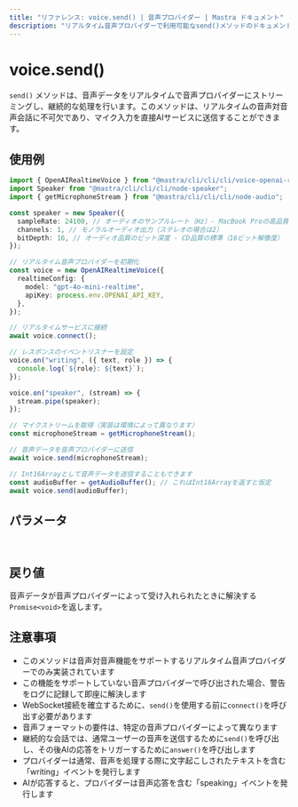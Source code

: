 ```yaml
---
title: "リファレンス: voice.send() | 音声プロバイダー | Mastra ドキュメント"
description: "リアルタイム音声プロバイダーで利用可能なsend()メソッドのドキュメント。連続処理のための音声データをストリーミングします。"
---
```


# voice.send()

`send()` メソッドは、音声データをリアルタイムで音声プロバイダーにストリーミングし、継続的な処理を行います。このメソッドは、リアルタイムの音声対音声会話に不可欠であり、マイク入力を直接AIサービスに送信することができます。

## 使用例

```typescript
import { OpenAIRealtimeVoice } from "@mastra/cli/cli/cli/voice-openai-realtime";
import Speaker from "@mastra/cli/cli/cli/node-speaker";
import { getMicrophoneStream } from "@mastra/cli/cli/cli/node-audio";

const speaker = new Speaker({
  sampleRate: 24100, // オーディオのサンプルレート（Hz）- MacBook Proの高品質オーディオの標準
  channels: 1, // モノラルオーディオ出力（ステレオの場合は2）
  bitDepth: 16, // オーディオ品質のビット深度 - CD品質の標準（16ビット解像度）
});

// リアルタイム音声プロバイダーを初期化
const voice = new OpenAIRealtimeVoice({
  realtimeConfig: {
    model: "gpt-4o-mini-realtime",
    apiKey: process.env.OPENAI_API_KEY,
  },
});

// リアルタイムサービスに接続
await voice.connect();

// レスポンスのイベントリスナーを設定
voice.on("writing", ({ text, role }) => {
  console.log(`${role}: ${text}`);
});

voice.on("speaker", (stream) => {
  stream.pipe(speaker);
});

// マイクストリームを取得（実装は環境によって異なります）
const microphoneStream = getMicrophoneStream();

// 音声データを音声プロバイダーに送信
await voice.send(microphoneStream);

// Int16Arrayとして音声データを送信することもできます
const audioBuffer = getAudioBuffer(); // これはInt16Arrayを返すと仮定
await voice.send(audioBuffer);
```

## パラメータ

<br />
<PropertiesTable
  content={[
    {
      name: "audioData",
      type: "NodeJS.ReadableStream | Int16Array",
      description:
        "音声プロバイダーに送信する音声データ。読み取り可能なストリーム（マイクストリームなど）または音声サンプルのInt16Arrayを指定できます。",
      isOptional: false,
    },
  ]}
/>

## 戻り値

音声データが音声プロバイダーによって受け入れられたときに解決する`Promise<void>`を返します。

## 注意事項

- このメソッドは音声対音声機能をサポートするリアルタイム音声プロバイダーでのみ実装されています
- この機能をサポートしていない音声プロバイダーで呼び出された場合、警告をログに記録して即座に解決します
- WebSocket接続を確立するために、`send()`を使用する前に`connect()`を呼び出す必要があります
- 音声フォーマットの要件は、特定の音声プロバイダーによって異なります
- 継続的な会話では、通常ユーザーの音声を送信するために`send()`を呼び出し、その後AIの応答をトリガーするために`answer()`を呼び出します
- プロバイダーは通常、音声を処理する際に文字起こしされたテキストを含む「writing」イベントを発行します
- AIが応答すると、プロバイダーは音声応答を含む「speaking」イベントを発行します
